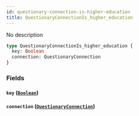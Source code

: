 ```yaml
---
id: questionary-connection-is-higher-education
title: QuestionaryConnectionIs_higher_education
---
```


No description

```graphql
type QuestionaryConnectionIs_higher_education {
  key: Boolean
  connection: QuestionaryConnection
}
```

### Fields

#### `key` ([`Boolean`](/v1/scalars/boolean))

#### `connection` ([`QuestionaryConnection`](/v1/objects/questionary-connection))
